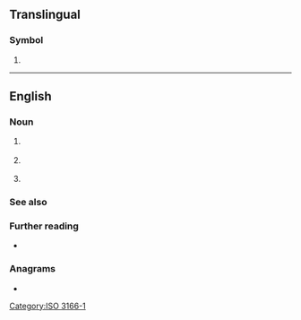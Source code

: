 ==Translingual==

===Symbol===
{{head|mul|symbol}}

# {{n-g|The [[ISO]] 3166-1 three-letter (alpha-3) code for [[Malta]].}}

[[Category:ISO 3166-1]]

----

==English==

===Noun===
{{en-noun|-}}

# {{lb|en|computing}} {{init of|en|multi-link trunking}}
#: {{cot|en|SMLT|DSMLT}}
# {{lb|en|computer graphics}} {{init of|en|Metropolis light transport}}
# {{initialism of|en|[[mesosphere]] and lower [[thermosphere]]}}
#: {{syn|en|nearspace|ignorosphere}}

===See also===
{{col3|en|
|SLPP
}}

===Further reading===
* {{pedia|lang=en|multi-link trunking}}

===Anagrams===
* {{anagrams|en|a=lmt|LTM|MTL|Mtl|Mtl.}}